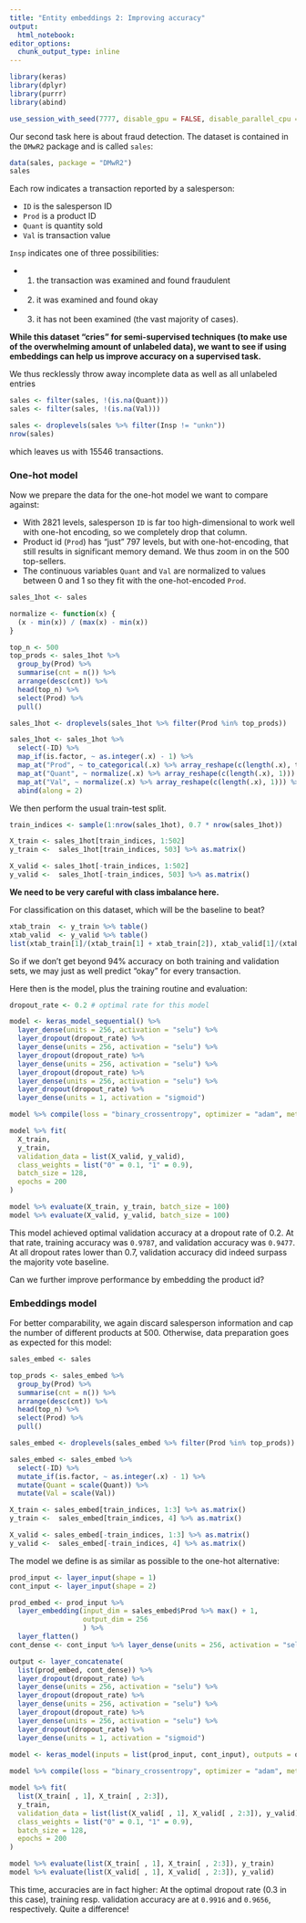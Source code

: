 ```yaml
---
title: "Entity embeddings 2: Improving accuracy"
output:
  html_notebook:
editor_options: 
  chunk_output_type: inline
---
```


```r
library(keras)
library(dplyr)
library(purrr)
library(abind)

use_session_with_seed(7777, disable_gpu = FALSE, disable_parallel_cpu = FALSE)
```


Our second task here is about fraud detection. The dataset is contained in the `DMwR2` package and is called `sales`:

```r
data(sales, package = "DMwR2")
sales
```


Each row indicates a transaction reported by a salesperson:

- `ID` is the salesperson ID
- `Prod` is a product ID
- `Quant` is quantity sold
- `Val` is transaction value

`Insp` indicates one of three possibilities: 

- (1) the transaction was examined and found fraudulent 
- (2) it was examined and found okay
- (3) it has not been examined (the vast majority of cases).

__While this dataset "cries" for semi-supervised techniques (to make use of the overwhelming amount of unlabeled data), we want to see if using embeddings can help us improve accuracy on a supervised task.__

We thus recklessly throw away incomplete data as well as all unlabeled entries

```r
sales <- filter(sales, !(is.na(Quant)))
sales <- filter(sales, !(is.na(Val)))

sales <- droplevels(sales %>% filter(Insp != "unkn"))
nrow(sales)
```

which leaves us with 15546 transactions.

### One-hot model
 
Now we prepare the data for the one-hot model we want to compare against:

- With 2821 levels, salesperson `ID` is far too high-dimensional to work well with one-hot encoding, so we completely drop that column.
- Product id (`Prod`) has "just" 797 levels, but with one-hot-encoding, that still results in significant memory demand. We thus zoom in on the 500 top-sellers.
- The continuous variables `Quant` and `Val` are normalized to values between 0 and 1 so they fit with the one-hot-encoded `Prod`.
 
```r
sales_1hot <- sales

normalize <- function(x) {
  (x - min(x)) / (max(x) - min(x))
}

top_n <- 500
top_prods <- sales_1hot %>% 
  group_by(Prod) %>% 
  summarise(cnt = n()) %>% 
  arrange(desc(cnt)) %>%
  head(top_n) %>%
  select(Prod) %>%
  pull()

sales_1hot <- droplevels(sales_1hot %>% filter(Prod %in% top_prods))

sales_1hot <- sales_1hot %>%
  select(-ID) %>%
  map_if(is.factor, ~ as.integer(.x) - 1) %>%
  map_at("Prod", ~ to_categorical(.x) %>% array_reshape(c(length(.x), top_n))) %>%
  map_at("Quant", ~ normalize(.x) %>% array_reshape(c(length(.x), 1))) %>%
  map_at("Val", ~ normalize(.x) %>% array_reshape(c(length(.x), 1))) %>%
  abind(along = 2)
```
 
 
We then perform the usual train-test split.
 
```r
train_indices <- sample(1:nrow(sales_1hot), 0.7 * nrow(sales_1hot))

X_train <- sales_1hot[train_indices, 1:502] 
y_train <-  sales_1hot[train_indices, 503] %>% as.matrix()

X_valid <- sales_1hot[-train_indices, 1:502] 
y_valid <-  sales_1hot[-train_indices, 503] %>% as.matrix()
```

__We need to be very careful with class imbalance here.__

For classification on this dataset, which will be the baseline to beat?  
 
```r
xtab_train  <- y_train %>% table()
xtab_valid  <- y_valid %>% table()
list(xtab_train[1]/(xtab_train[1] + xtab_train[2]), xtab_valid[1]/(xtab_valid[1] + xtab_valid[2]))
```


So if we don't get beyond 94% accuracy on both training and validation sets, we may just as well predict "okay" for every transaction.

Here then is the model, plus the training routine and evaluation:

```r
dropout_rate <- 0.2 # optimal rate for this model

model <- keras_model_sequential() %>%
  layer_dense(units = 256, activation = "selu") %>%
  layer_dropout(dropout_rate) %>% 
  layer_dense(units = 256, activation = "selu") %>%
  layer_dropout(dropout_rate) %>% 
  layer_dense(units = 256, activation = "selu") %>%
  layer_dropout(dropout_rate) %>% 
  layer_dense(units = 256, activation = "selu") %>%
  layer_dropout(dropout_rate) %>% 
  layer_dense(units = 1, activation = "sigmoid")

model %>% compile(loss = "binary_crossentropy", optimizer = "adam", metrics = c("accuracy"))

model %>% fit(
  X_train,
  y_train,
  validation_data = list(X_valid, y_valid),
  class_weights = list("0" = 0.1, "1" = 0.9),
  batch_size = 128,
  epochs = 200
)

model %>% evaluate(X_train, y_train, batch_size = 100) 
model %>% evaluate(X_valid, y_valid, batch_size = 100) 
```

This model achieved optimal validation accuracy at a dropout rate of 0.2. At that rate, training accuracy was `0.9787`, and validation accuracy was `0.9477`. At all dropout rates lower than 0.7, validation accuracy did indeed surpass the majority vote baseline.

Can we further improve performance by embedding the product id?

### Embeddings model

For better comparability, we again discard salesperson information and cap the number of different products at 500.
Otherwise, data preparation goes as expected for this model:

```r
sales_embed <- sales

top_prods <- sales_embed %>% 
  group_by(Prod) %>% 
  summarise(cnt = n()) %>% 
  arrange(desc(cnt)) %>% 
  head(top_n) %>% 
  select(Prod) %>% 
  pull()

sales_embed <- droplevels(sales_embed %>% filter(Prod %in% top_prods))

sales_embed <- sales_embed %>%
  select(-ID) %>%
  mutate_if(is.factor, ~ as.integer(.x) - 1) %>%
  mutate(Quant = scale(Quant)) %>%
  mutate(Val = scale(Val))

X_train <- sales_embed[train_indices, 1:3] %>% as.matrix()
y_train <-  sales_embed[train_indices, 4] %>% as.matrix()

X_valid <- sales_embed[-train_indices, 1:3] %>% as.matrix()
y_valid <-  sales_embed[-train_indices, 4] %>% as.matrix()
```


The model we define is as similar as possible to the one-hot alternative:

```r
prod_input <- layer_input(shape = 1)
cont_input <- layer_input(shape = 2)

prod_embed <- prod_input %>% 
  layer_embedding(input_dim = sales_embed$Prod %>% max() + 1,
                  output_dim = 256
                  ) %>%
  layer_flatten()
cont_dense <- cont_input %>% layer_dense(units = 256, activation = "selu")

output <- layer_concatenate(
  list(prod_embed, cont_dense)) %>%
  layer_dropout(dropout_rate) %>% 
  layer_dense(units = 256, activation = "selu") %>%
  layer_dropout(dropout_rate) %>% 
  layer_dense(units = 256, activation = "selu") %>%
  layer_dropout(dropout_rate) %>% 
  layer_dense(units = 256, activation = "selu") %>%
  layer_dropout(dropout_rate) %>% 
  layer_dense(units = 1, activation = "sigmoid")
  
model <- keras_model(inputs = list(prod_input, cont_input), outputs = output)

model %>% compile(loss = "binary_crossentropy", optimizer = "adam", metrics = "accuracy")

model %>% fit(
  list(X_train[ , 1], X_train[ , 2:3]),
  y_train,
  validation_data = list(list(X_valid[ , 1], X_valid[ , 2:3]), y_valid),
  class_weights = list("0" = 0.1, "1" = 0.9),
  batch_size = 128,
  epochs = 200
)

model %>% evaluate(list(X_train[ , 1], X_train[ , 2:3]), y_train) 
model %>% evaluate(list(X_valid[ , 1], X_valid[ , 2:3]), y_valid)        
```


This time, accuracies are in fact higher: At the optimal dropout rate (0.3 in this case), training resp. validation accuracy are at `0.9916` and `0.9656`, respectively. Quite a difference!

